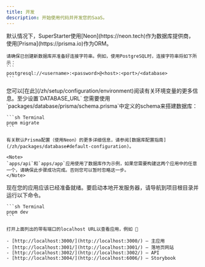 ```yaml
---
title: 开发
description: 开始使用代码并开发您的SaaS。
---
```


<Steps>
  <Step title="创建新数据库">
    默认情况下，SuperStarter使用[Neon](https://neon.tech)作为数据库提供商，使用[Prisma](https://prisma.io)作为ORM。

    请确保已创建新数据库并准备好连接字符串。例如，使用PostgreSQL时，连接字符串将如下所示：
    ```
    postgresql://<username>:<password>@<host>:<port>/<database>
    ```
  </Step>
  <Step title="设置环境变量">
    您可以[在此](/zh/setup/configuration/environment)阅读有关环境变量的更多信息。至少设置`DATABASE_URL`
  </Step>
  <Step title="配置数据库">
    您需要使用`packages/database/prisma/schema.prisma`中定义的schema来搭建数据库：

    ```sh Terminal
    pnpm migrate
    ```

    有关默认Prisma配置（使用Neon）的更多详细信息，请参阅[数据库配置指南](/zh/packages/database#default-configuration)。

    <Note>
    `apps/api`和`apps/app`应用使用了数据库作为示例，如果您需要构建这两个应用中的任意一个，请确保此步骤成功完成。否则您可以暂时忽略这一步。
    </Note>
  </Step>
    <Step title="启动开发服务器">
    现在您的应用应该已经准备就绪。要启动本地开发服务器，请导航到项目根目录并运行以下命令。

    ```sh Terminal
    pnpm dev
    ```

    打开上面列出的带有端口的localhost URL以查看应用，例如 🎉

    - [http://localhost:3000/](http://localhost:3000/) — 主应用
    - [http://localhost:3001/](http://localhost:3001/) — 落地页网站
    - [http://localhost:3002/](http://localhost:3002/) — API
    - [http://localhost:3004/](http://localhost:6006/) — Storybook
  </Step>
</Steps>